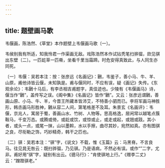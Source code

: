 ```yaml
---
---
---
```

title: 题壁画马歌
---



韦偃画，陈浩然、《草堂》本作题壁上韦偃画马歌〔一〕。


韦侯别我有所适，知我怜君一作渠画无敌。戏陈浩然本作试拈秃笔扫骅骝，欻见骐出东壁〔二〕。一匹龁草一匹嘶，坐看千里当霜蹄。时危安得真致此，与人同生亦同死。

〔一〕韦偃：吴若本注：按：张彦远《名画记》：鶠，韦鉴子，善小马、牛、羊、山原，甫他诗皆云偃，未知孰是。甫与偃同时，不应有误，疑《画记》失传。《东观余论》：韦鶠十马后，有李丞相吉甫题字，真佳迹也。少陵有《韦偃画马》诗，偃当作“鶠”，盖传写之误。《阁中集》《名画记》皆作“鶠”。又云：张彦远谓鶠，善画山原、小马、牛、羊，今晋王所藏本皆沛艾，不特善小驷而已。李将军画马神胜形，韩丞画马形胜神，鶠从容二人间，第笔格差不及耳。朱景玄《名画评》：韦偃，京兆人，寓居于蜀，善画山水、竹树、人物等。思高格逸，居闲常以越笔点簇鞍马，千变万态。或腾或倚，或龁或饮，或惊或止，或走或起，或翘或跂。其小者，或头一点，或尾一抹，山以墨斡，水以手擦，曲尽其妙，宛然如真。亦有图骐之良，尽衔勒之饰，巧妙精奇，韩干之匹也。

〔二〕骐：吴若本注：“骐”字，《说文》不载，惟《玉篇》云：马黑脊。不言良马。往见晁无咎云：既扫骅骝，乃见骐。乃是语病，不然必有误。或作“”二字，尤非。甫好用“骐”字，疑别有出云。《骢马行》：“肯使骐地上行。”《赠李二丈》云：“蹭蹬骐老。”